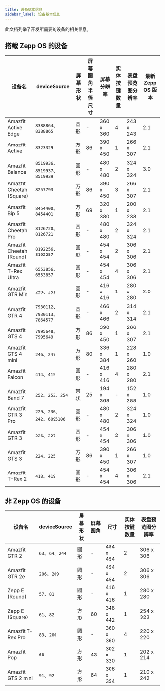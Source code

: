 ```yaml
---
title: 设备基本信息
sidebar_label: 设备基本信息
---
```


此文档列举了开发所需要的设备的相关信息。

## 搭载 Zepp OS 的设备

| 设备名                   | deviceSource                    | 屏幕形状 | 屏幕圆角半径尺寸 | 屏幕分辨率 | 实体按键数量 | 表盘预览图分辨率 | 最新 Zepp OS 版本 |
| ------------------------ | ------------------------------- | -------- | ---------------- | ---------- | ------------ | ---------------- | ----------------- |
| Amazfit Active Edge          | `8388864`、`8388865`            | 圆形     | -               | 360 x 360  | 4            | 243 x 243        | 2.1               |
| Amazfit Active           | `8323329`            | 方形     | 86               | 390 x 450  | 1            | 266 x 307        | 2.1               |
| Amazfit Balance          | `8519936`、`8519937`、`8519939` | 圆形     | -                | 480 x 480  | 2            | 324 x 324        | 3.0               |
| Amazfit Cheetah (Square) | `8257793`                       | 方形     | 86               | 390 x 450  | 3            | 266 x 307        | 2.1               |
| Amazfit Bip 5            | `8454400`、`8454401`            | 方形     | 69               | 320 x 380  | 1            | 200 x 238        | 2.1               |
| Amazfit Cheetah Pro      | `8126720`、`8126721`            | 圆形     | -                | 480 x 480  | 2            | 324 x 324        | 2.1               |
| Amazfit Cheetah (Round)  | `8192256`、`8192257`            | 圆形     | -                | 454 x 454  | 2            | 306 x 306        | 2.1               |
| Amazfit T-Rex Ultra      | `6553856`、`6553857`            | 圆形     | -                | 454 x 454  | 4            | 306 x 306        | 2.1               |
| Amazfit GTR Mini         | `250`、`251`                    | 圆形     | -                | 416 x 416  | 1            | 280 x 280        | 2.0               |
| Amazfit GTR 4            | `7930112`、`7930113`、`7864577` | 圆形     | -                | 466 x 466  | 2            | 314 x 314        | 2.1               |
| Amazfit GTS 4            | `7995648`、`7995649`            | 方形     | 86               | 390 x 450  | 1            | 266 x 307        | 2.1               |
| Amazfit GTS 4 mini       | `246`、`247`                    | 方形     | 80               | 336 x 384  | 1            | 228 x 260        | 1.0               |
| Amazfit Falcon           | `414`、`415`                    | 圆形     | -                | 416 x 416  | 4            | 280 x 280        | 2.1               |
| Amazfit Band 7           | `252`、`253`、`254`             | 带状     | 25               | 194 x 368  | -            | 152 x 288        | 1.0               |
| Amazfit GTR 3 Pro        | `229`、`230`、`242`、`6095106`  | 圆形     | -                | 480 x 480  | 2            | 324 x 324        | 1.0               |
| Amazfit GTR 3            | `226`、`227`                    | 圆形     | -                | 454 x 454  | 2            | 306 x 306        | 1.0               |
| Amazfit GTS 3            | `224`、`225`                    | 方形     | 86               | 390 x 450  | 1            | 266 x 307        | 1.0               |
| Amazfit T-Rex 2          | `418`、`419`                    | 圆形     | -                | 454 x 454  | 4            | 306 x 306        | 2.1               |

## 非 Zepp OS 的设备

| 设备名             | deviceSource      | 屏幕形状 | 屏幕圆角 | 尺寸      | 实体按键数量 | 表盘预览图分辨率 |
| ------------------ | ----------------- | -------- | -------- | --------- | ------------ | ---------------- |
| Amazfit GTR 2      | `63`、`64`、`244` | 圆形     | -        | 454 x 454 | 2            | 306 x 306        |
| Amazfit GTR 2e     | `206`、`209`      | 圆形     | -        | 454 x 454 | 2            | 306 x 306        |
| Zepp E (Round)     | `57`、`81`        | 圆形     | -        | 416 x 416 | 1            | 280 x 280        |
| Zepp E (Square)    | `61`、`82`        | 方形     | 60       | 348 x 442 | 1            | 254 x 323        |
| Amazfit T-Rex Pro  | `83`、`200`       | 圆形     | -        | 360 x 360 | 4            | 220 x 220        |
| Amazfit Pop        | `68`              | 方形     | 43       | 302 x 320 | 1            | 202 x 214        |
| Amazfit GTS 2 mini | `91`、`92`        | 方形     | 64       | 306 x 354 | 1            | 210 x 242        |
